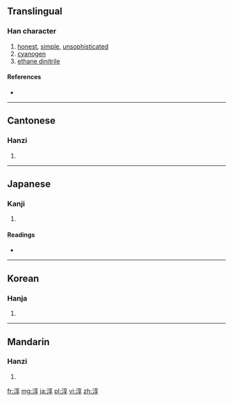 ==Translingual==

===Han character===
{{Han char|rn=85|rad=水|as=08|sn=11|four=3014<sub>7</sub>|canj=水卜口木 (EYRD)}}

# [[honest]], [[simple]], [[unsophisticated]]
# [[cyanogen]]
# [[ethane dinitrile]]

====References====
* {{Han ref|kx=0632.050|dkj=17690|dj=1035.010|hdz=31658.010|uh=6DF3|ud=28147|bh=B245|bd=45637}}

----

==Cantonese==

===Hanzi===
{{yue-hanzi|jyut=|y=seun4}}

# {{defn|lang=yue|sort=水08}}

----

==Japanese==

===Kanji===
{{ja-kanji|grade=|rs=水08}}

# {{defn|lang=ja|sort=水08}}

====Readings====
* {{ja-readings|on=[[しゅん]] (shun), [[じゅん]] (jun)|kun=[[あつい]] (atsui), [[すなお]] (sunao)}}

----

==Korean==

===Hanja===
{{ko-hanja|hangeul=순|eumhun=|rv=sun|mr=sun|y=swun}}

# {{defn|lang=ko|sort=水08}}

----

==Mandarin==

===Hanzi===
{{cmn-hanzi|pin=[[chún]] ([[chun2]])|wg=ch'un<sup>2</sup>}}

# {{defn|lang=cmn|sort=水08}}

[[fr:淳]]
[[mg:淳]]
[[ja:淳]]
[[pl:淳]]
[[vi:淳]]
[[zh:淳]]